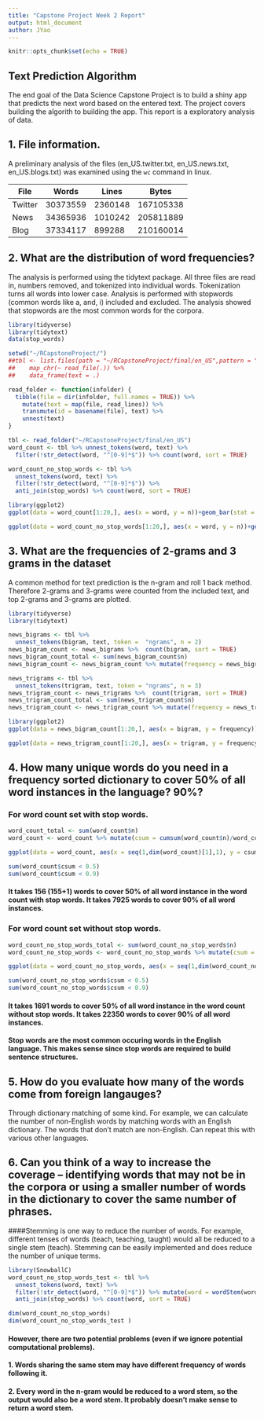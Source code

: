 ```yaml
---
title: "Capstone Project Week 2 Report"
output: html_document
author: JYao
---
```


```r
knitr::opts_chunk$set(echo = TRUE)
```

## Text Prediction Algorithm

The end goal of the Data Science Capstone Project is to build a shiny app that predicts the next word based on the entered text. The project covers building the algorith to building the app. This report is a exploratory analysis of data.

## 1. File information.

A preliminary analysis of the files (en_US.twitter.txt, en_US.news.txt, en_US.blogs.txt) was examined using the `wc` command in linux.

| File          | Words         | Lines       | Bytes       |
| --------------| ------------- | ----------- | ----------- |
| Twitter       | 30373559      | 2360148     | 167105338   |
| News          | 34365936      | 1010242     | 205811889   |
| Blog          | 37334117      | 899288      | 210160014   |


## 2. What are the distribution of word frequencies?
 
The analysis is performed using the tidytext package. All three files are read in, numbers removed, and tokenized into individual words. Tokenization turns all words into lower case. Analysis is performed with stopwords (common words like a, and, i) included and excluded. The analysis showed that stopwords are the most common words for the corpora. 

```r
library(tidyverse)
library(tidytext)
data(stop_words)

setwd("~/RCapstoneProject/")
##tbl <- list.files(path = "~/RCapstoneProject/final/en_US",pattern = "*.txt") %>% 
##    map_chr(~ read_file(.)) %>% 
##    data_frame(text = .)

read_folder <- function(infolder) {
  tibble(file = dir(infolder, full.names = TRUE)) %>%
    mutate(text = map(file, read_lines)) %>%
    transmute(id = basename(file), text) %>%
    unnest(text)
}

tbl <- read_folder("~/RCapstoneProject/final/en_US")
word_count <- tbl %>% unnest_tokens(word, text) %>% 
  filter(!str_detect(word, "^[0-9]*$")) %>% count(word, sort = TRUE)

word_count_no_stop_words <- tbl %>% 
  unnest_tokens(word, text) %>% 
  filter(!str_detect(word, "^[0-9]*$")) %>%
  anti_join(stop_words) %>% count(word, sort = TRUE)
```

```r
library(ggplot2)
ggplot(data = word_count[1:20,], aes(x = word, y = n))+geom_bar(stat = "identity")+xlab("words")+ylab("counts")+ggtitle("Top 20 words including stopwords")+scale_x_discrete(limits=word_count[1:20,]$word)+theme(axis.text.x = element_text(angle = 90, hjust = 1))

ggplot(data = word_count_no_stop_words[1:20,], aes(x = word, y = n))+geom_bar(stat = "identity")+xlab("words")+ylab("counts")+ggtitle("Top 20 words without stopwords")+scale_x_discrete(limits=word_count_no_stop_words[1:20,]$word)+ theme(axis.text.x = element_text(angle = 90, hjust = 1))

```

## 3. What are the frequencies of 2-grams and 3 grams in the dataset

A common method for text prediction is the n-gram and roll 1 back method. Therefore 2-grams and 3-grams were counted from the included text, and top 2-grams and 3-grams are plotted. 

```r
library(tidyverse)
library(tidytext)

news_bigrams <- tbl %>% 
  unnest_tokens(bigram, text, token =  "ngrams", n = 2)
news_bigram_count <- news_bigrams %>%  count(bigram, sort = TRUE)
news_bigram_count_total <- sum(news_bigram_count$n)
news_bigram_count <- news_bigram_count %>% mutate(frequency = news_bigram_count$n/news_bigram_count_total)

news_trigrams <- tbl %>% 
  unnest_tokens(trigram, text, token = "ngrams", n = 3)
news_trigram_count <- news_trigrams %>%  count(trigram, sort = TRUE)
news_trigram_count_total <- sum(news_trigram_count$n)
news_trigram_count <- news_trigram_count %>% mutate(frequency = news_trigram_count$n/news_trigram_count_total)
```

```r
library(ggplot2)
ggplot(data = news_bigram_count[1:20,], aes(x = bigram, y = frequency))+geom_bar(stat = "identity")+xlab("words")+ylab("frequency")+ggtitle("Top 20 2-grams")+scale_x_discrete(limits=news_bigram_count[1:20,]$bigram) +theme(axis.text.x = element_text(angle = 90, hjust = 1))

ggplot(data = news_trigram_count[1:20,], aes(x = trigram, y = frequency))+geom_bar(stat = "identity")+xlab("words")+ylab("frequency")+ggtitle("Top 20 3-grams")+scale_x_discrete(limits=news_trigram_count[1:20,]$trigram) +theme(axis.text.x = element_text(angle = 90, hjust = 1))

```

## 4. How many unique words do you need in a frequency sorted dictionary to cover 50% of all word instances in the language? 90%?
### For word count set with stop words.
```r
word_count_total <- sum(word_count$n)
word_count <- word_count %>% mutate(csum = cumsum(word_count$n)/word_count_total)

ggplot(data = word_count, aes(x = seq(1,dim(word_count)[1],1), y = csum))+geom_line()+scale_x_log10()+xlab("Term ranking")+ylab("Cumulative Frequency")

sum(word_count$csum < 0.5)
sum(word_count$csum < 0.9)
```
#### It takes 156 (155+1) words to cover 50% of all word instance in the word count with stop words. It takes 7925 words to cover 90% of all word instances.
### For word count set without stop words.
```r
word_count_no_stop_words_total <- sum(word_count_no_stop_words$n)
word_count_no_stop_words <- word_count_no_stop_words %>% mutate(csum = cumsum(word_count_no_stop_words$n)/word_count_no_stop_words_total)

ggplot(data = word_count_no_stop_words, aes(x = seq(1,dim(word_count_no_stop_words)[1],1), y = csum))+geom_line()+scale_x_log10()+xlab("Term ranking")+ylab("Cumulative Frequency")

sum(word_count_no_stop_words$csum < 0.5)
sum(word_count_no_stop_words$csum < 0.9)
```
#### It takes 1691 words to cover 50% of all word instance in the word count without stop words. It takes 22350 words to cover 90% of all word instances.
#### Stop words are the most common occuring words in the English language. This makes sense since stop words are required to build sentence structures.

## 5. How do you evaluate how many of the words come from foreign langauges?
Through dictionary matching of some kind. For example, we can calculate the number of non-English words by matching words with an English dictionary. The words that don't match are non-English. Can repeat this with various other languages.

## 6. Can you think of a way to increase the coverage -- identifying words that may not be in the corpora or using a smaller number of words in the dictionary to cover the same number of phrases.
####Stemming is one way to reduce the number of words. For example, different tenses of words (teach, teaching, taught) would all be reduced to a single stem (teach). Stemming can be easily implemented and does reduce the number of unique terms.

```r
library(SnowballC)
word_count_no_stop_words_test <- tbl %>% 
  unnest_tokens(word, text) %>% 
  filter(!str_detect(word, "^[0-9]*$")) %>% mutate(word = wordStem(word)) %>% 
  anti_join(stop_words) %>% count(word, sort = TRUE)

dim(word_count_no_stop_words)
dim(word_count_no_stop_words_test )
```

#### However, there are two potential problems (even if we ignore potential computational problems). 
#### 1. Words sharing the same stem may have different frequency of words following it. 
#### 2. Every word in the n-gram would be reduced to a word stem, so the output would also be a word stem. It probably doesn't make sense to return a word stem.